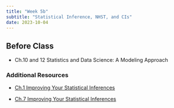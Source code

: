 ```yaml
---
title: "Week 5b"
subtitle: "Statistical Inference, NHST, and CIs"
date: 2023-10-04
---
```

## Before Class

- Ch.10 and 12 Statistics and Data Science: A Modeling Approach

### Additional Resources

- [Ch.1 Improving Your Statistical Inferences](https://lakens.github.io/statistical_inferences/01-pvalue.html)

- [Ch.7 Improving Your Statistical Inferences](https://lakens.github.io/statistical_inferences/07-CI.html)


